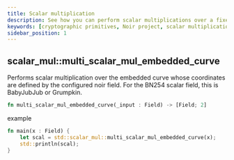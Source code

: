 ```yaml
---
title: Scalar multiplication
description: See how you can perform scalar multiplications over a fixed base in Noir
keywords: [cryptographic primitives, Noir project, scalar multiplication]
sidebar_position: 1
---
```



## scalar_mul::multi_scalar_mul_embedded_curve

Performs scalar multiplication over the embedded curve whose coordinates are defined by the
configured noir field. For the BN254 scalar field, this is BabyJubJub or Grumpkin.

```rust
fn multi_scalar_mul_embedded_curve(_input : Field) -> [Field; 2]
```

example

```rust
fn main(x : Field) {
    let scal = std::scalar_mul::multi_scalar_mul_embedded_curve(x);
    std::println(scal);
}
```

<BlackBoxInfo />

